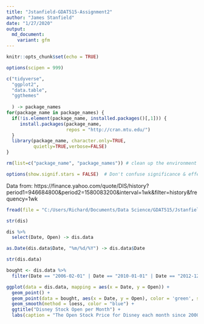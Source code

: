 ```yaml
---
title: "Jstanfield-GDAT515-Assignment2"
author: "James Stanfield"
date: "1/27/2020"
output: 
  md_document:
    variant: gfm
---
```


```r
knitr::opts_chunk$set(echo = TRUE)

options(scipen = 999)

c("tidyverse",
  "ggplot2",
  "data.table",
  "ggthemes"
  
  ) -> package_names  
for(package_name in package_names) {
  if(!is.element(package_name, installed.packages()[,1])) {
     install.packages(package_name,
                      repos = "http://cran.mtu.edu/")
  }
  library(package_name, character.only=TRUE,
          quietly=TRUE,verbose=FALSE)
}

rm(list=c("package_name", "package_names")) # clean up the environment

options(show.signif.stars = FALSE)  # Don't confuse significance & effect size!

```

Data from:
https://finance.yahoo.com/quote/DIS/history?period1=946684800&period2=1580083200&interval=1wk&filter=history&frequency=1wk

```r
fread(file = "C:/Users/Richard/Documents/Data Science/GDAT515/Jstanfield-Assignment2/DIS.csv") -> dis

str(dis)
```

```r
dis %>%
  select(Date, Open) -> dis.data

as.Date(dis.data$Date, "%m/%d/%Y") -> dis.data$Date

str(dis.data)
```

```r
bought <- dis.data %>%
  filter(Date == "2006-02-01" | Date == "2010-01-01" | Date == "2012-12-01" | Date == "2019-04-01")

ggplot(data = dis.data, mapping = aes(x = Date, y = Open)) +
  geom_point() +
  geom_point(data = bought, aes(x = Date, y = Open), color = 'green', size = 5) +
  geom_smooth(method = loess, color = "blue") +
  ggtitle("Disney Stock Open per Month") +
  labs(caption = "The Open Stock Price for Disney each month since 2000. The purchases of Pixar, Marvel, Lucasfilm, and Fox are highlighted.")
```




















